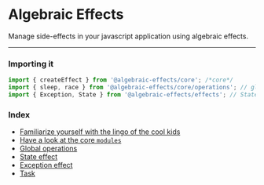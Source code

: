 

# Algebraic Effects
Manage side-effects in your javascript application using algebraic effects.

---

### Importing it
```js
import { createEffect } from '@algebraic-effects/core'; /*core*/
import { sleep, race } from '@algebraic-effects/core/operations'; // global operations
import { Exception, State } from '@algebraic-effects/effects'; // State effect and Exception effect
```

### Index

* [Familiarize yourself with the lingo of the cool kids](./lingo.md)
* [Have a look at the core `modules`](./core.md)
* [Global operations](./operations.md)
* [State effect](./State.md)
* [Exception effect](./Exception.md)
* [Task](./task.md)

